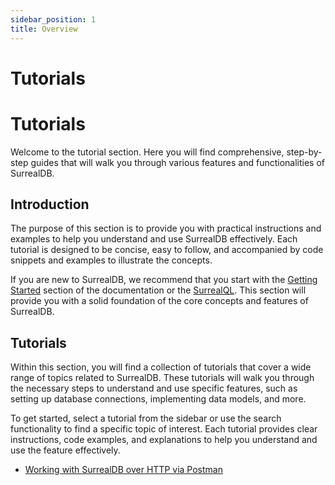 ```yaml
---
sidebar_position: 1
title: Overview
---
```


# Tutorials

# Tutorials


Welcome to the tutorial section. Here you will find comprehensive, step-by-step guides that will walk you through various features and functionalities of SurrealDB.

## Introduction

The purpose of this section is to provide you with practical instructions and examples to help you understand and use SurrealDB effectively. Each tutorial is designed to be concise, easy to follow, and accompanied by code snippets and examples to illustrate the concepts.

If you are new to SurrealDB, we recommend that you start with the [Getting Started](/docs/1.0.x/introduction/start) section of the documentation or the [SurrealQL](/docs/surrealql/overview). This section will provide you with a solid foundation of the core concepts and features of SurrealDB.

## Tutorials

Within this section, you will find a collection of tutorials that cover a wide range of topics related to SurrealDB. These tutorials will walk you through the necessary steps to understand and use specific features, such as setting up database connections, implementing data models, and more.

To get started, select a tutorial from the sidebar or use the search functionality to find a specific topic of interest. Each tutorial provides clear instructions, code examples, and explanations to help you understand and use the feature effectively.

-  [ Working with SurrealDB over HTTP via Postman](/docs/1.0.x/tutorials/working-with-surrealdb-over-http-via-postman)